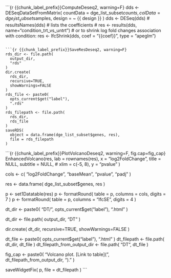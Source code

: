 <!--
This template should be called from inside templates/3-results-4-umi-custom-workflow.Rmd
-->

```{r {{chunk_label_prefix}}ComputeDeseq2, warning=F}
dds <- DESeqDataSetFromMatrix(
  countData = dge_list_subset$counts,
  colData = dge_list_subset$samples,
  design = ~ {{ design }}
)
dds <- DESeq(dds)
# resultsNames(dds) # lists the coefficients
# res <- results(dds, name="condition_trt_vs_untrt")
# or to shrink log fold changes association with condition:
res <- lfcShrink(dds, coef = "{{coef}}", type = "apeglm")

```

```{r {{chunk_label_prefix}}SaveResDeseq2, warning=F}
rds_dir <- file.path(
  output_dir,
  "rds"
)
dir.create(
  rds_dir,
  recursive=TRUE,
  showWarnings=FALSE
)
rds_file <- paste0(
  opts_current$get("label"),
  ".rds"
)
rds_filepath <- file.path(
  rds_dir,
  rds_file
)
saveRDS(
  object = data.frame(dge_list_subset$genes, res),
  file = rds_filepath
)
```

```{r {{chunk_label_prefix}}PlotVolcanoDeseq2, warning=F, fig.cap=fig_cap}
EnhancedVolcano(res,
  lab = rownames(res),
  x = "log2FoldChange",
  title = NULL,
  subtitle = NULL,
  # xlim = c(-5, 8),
  y = "pvalue"
)

cols <- c(
  "log2FoldChange",
  "baseMean",
  "pvalue",
  "padj"
)

res <- data.frame(
  dge_list_subset$genes,
  res
)

p <- set1Datatable(res)
p <- formatRound(
  table = p,
  columns = cols,
  digits = 7
)
p <- formatRound(
  table = p,
  columns = "lfcSE",
  digits = 4
)

dt_dir <- paste0(
  "DT/",
  opts_current$get("label"),
  ".html"
)

dt_dir <- file.path(
  output_dir,
  "DT"
)

dir.create(
  dt_dir,
  recursive=TRUE,
  showWarnings=FALSE
)

dt_file <- paste0(
  opts_current$get("label"),
  ".html"
)
dt_filepath <- file.path(
  dt_dir,
  dt_file
)
dt_filepath_from_output_dir <- file.path(
  "DT",
  dt_file
)

fig_cap <- paste0(
  "Volcano plot. [Link to table](",
  dt_filepath_from_output_dir,
  ")."
)

saveWidgetFix(
  p,
  file = dt_filepath
)
```

